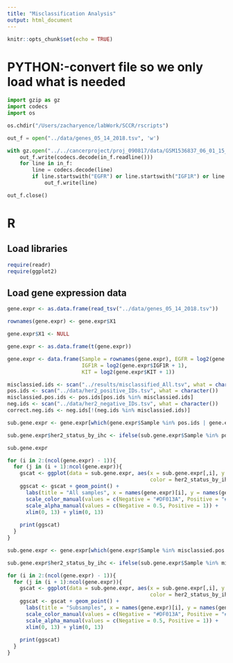 ```yaml
---
title: "Misclassification Analysis"
output: html_document
---
```


```r
knitr::opts_chunk$set(echo = TRUE)
```

# PYTHON:-convert file so we only load what is needed
```python
import gzip as gz
import codecs
import os

os.chdir("/Users/zacharyence/labWork/SCCR/rscripts")

out_f = open("../data/genes_05_14_2018.tsv", 'w')

with gz.open("../../cancerproject/proj_090817/data/GSM1536837_06_01_15_TCGA_24.tumor_Rsubread_TPM.txt.gz", 'r') as in_f:
    out_f.write(codecs.decode(in_f.readline()))
    for line in in_f:
        line = codecs.decode(line)
        if line.startswith("EGFR") or line.startswith("IGF1R") or line.startswith("KIT") and not line.startswith("KITLG"):
            out_f.write(line)

out_f.close()
```

# R

## Load libraries

```r
require(readr)
require(ggplot2)
```

## Load gene expression data

```r
gene.expr <- as.data.frame(read_tsv("../data/genes_05_14_2018.tsv"))

rownames(gene.expr) <- gene.expr$X1

gene.expr$X1 <- NULL

gene.expr <- as.data.frame(t(gene.expr))

gene.expr <- data.frame(Sample = rownames(gene.expr), EGFR = log2(gene.expr$EGFR + 1),
                        IGF1R = log2(gene.expr$IGF1R + 1),
                        KIT = log2(gene.expr$KIT + 1))

misclassied.ids <- scan("../results/misclassified_All.tsv", what = character())
pos.ids <- scan("../data/her2_positive_IDs.tsv", what = character())
misclassied.pos.ids <- pos.ids[pos.ids %in% misclassied.ids]
neg.ids <- scan("../data/her2_negative_IDs.tsv", what = character())
correct.neg.ids <- neg.ids[!(neg.ids %in% misclassied.ids)]

sub.gene.expr <- gene.expr[which(gene.expr$Sample %in% pos.ids | gene.expr$Sample %in% neg.ids),]

sub.gene.expr$her2_status_by_ihc <- ifelse(sub.gene.expr$Sample %in% pos.ids, "Positive", "Negative")

sub.gene.expr

for (i in 2:(ncol(gene.expr) - 1)){
  for (j in (i + 1):ncol(gene.expr)){
    gscat <- ggplot(data = sub.gene.expr, aes(x = sub.gene.expr[,i], y = sub.gene.expr[,j], 
                                              color = her2_status_by_ihc, alpha = her2_status_by_ihc))
    ggscat <- gscat + geom_point() +
      labs(title = "All samples", x = names(gene.expr)[i], y = names(gene.expr)[j]) +
      scale_color_manual(values = c(Negative = "#DF013A", Positive = "#31B404")) +
      scale_alpha_manual(values = c(Negative = 0.5, Positive = 1)) +
      xlim(0, 13) + ylim(0, 13)
    
    print(ggscat)
  }
}

sub.gene.expr <- gene.expr[which(gene.expr$Sample %in% misclassied.pos.ids | gene.expr$Sample %in% correct.neg.ids),]

sub.gene.expr$her2_status_by_ihc <- ifelse(sub.gene.expr$Sample %in% misclassied.pos.ids, "Positive", "Negative")

for (i in 2:(ncol(gene.expr) - 1)){
  for (j in (i + 1):ncol(gene.expr)){
    gscat <- ggplot(data = sub.gene.expr, aes(x = sub.gene.expr[,i], y = sub.gene.expr[,j], 
                                              color = her2_status_by_ihc, alpha = her2_status_by_ihc))
    ggscat <- gscat + geom_point() +
      labs(title = "Subsamples", x = names(gene.expr)[i], y = names(gene.expr)[j]) +
      scale_color_manual(values = c(Negative = "#DF013A", Positive = "#31B404")) +
      scale_alpha_manual(values = c(Negative = 0.5, Positive = 1)) +
      xlim(0, 13) + ylim(0, 13)
    
    print(ggscat)
  }
}
```